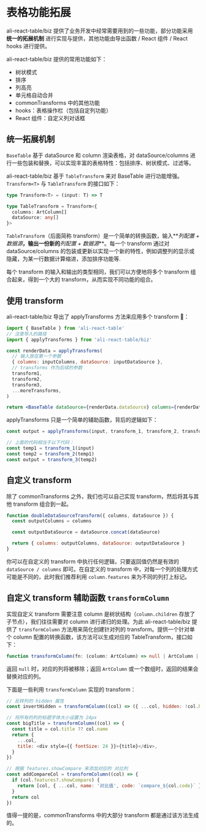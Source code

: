 
<Meta title="表格功能拓展 / 文档" />

# 表格功能拓展

ali-react-table/biz 提供了业务开发中经常需要用到的一些功能，部分功能采用 **统一的拓展机制** 进行实现与提供，其他功能由导出函数 / React 组件 / React hooks 进行提供。

ali-react-table/biz 提供的常用功能如下：

- <LinkTo kind="表格功能拓展 / 常用功能 / 树状模式" story="page">
    树状模式
  </LinkTo>
- <LinkTo kind="表格功能拓展 / 常用功能 / 排序" story="page">
    排序
  </LinkTo>
- <LinkTo kind="表格功能拓展 / 常用功能 / 列高亮" story="page">
    列高亮
  </LinkTo>
- <LinkTo kind="表格功能拓展 / 常用功能 / 单元格自动合并" story="page">
    单元格自动合并
  </LinkTo>
- <LinkTo kind="表格功能拓展 / 常用功能 / 其他功能" story="page">
    commonTransforms 中的其他功能
  </LinkTo>
- <LinkTo kind="表格功能拓展 / hooks / 表格操作栏" story="page">
    hooks：表格操作栏（包括自定列功能）
  </LinkTo>
- <LinkTo kind="表格功能拓展 / react组件 / 自定义列对话框" story="page">
    React 组件：自定义列对话框
  </LinkTo>

## 统一拓展机制

`BaseTable` 基于 dataSource 和 column 渲染表格，对 dataSource/columns 进行一些包装和替换，可以实现丰富的表格特性：包括排序、树状模式、过滤等。

ali-react-table/biz 基于 `TableTransform` 来对 BaseTable 进行功能增强。`Transform<T>` 与 `TableTransform` 的接口如下：

```typescript
type Transform<T> = (input: T) => T

type TableTransform = Transform<{
  columns: ArtColumn[]
  dataSource: any[]
}>
```

`TableTransform`（后面简称 transform）是一个简单的转换函数，输入**_列配置 + 数据源_**，输出一份新的**_列配置 + 数据源_**。每一个 transform 通过对 dataSource/columns 的包装或更新以实现一个新的特性，例如调整列的显示或隐藏，为某一行数据计算缩进，添加排序功能等.

每个 transform 的输入和输出的类型相同，我们可以方便地将多个 transform 组合起来，得到一个大的 transform，从而实现不同功能的组合。

## 使用 transform

ali-react-table/biz 导出了 applyTransforms 方法来应用多个 transform 🌟：

```jsx
import { BaseTable } from 'ali-react-table'
// 注意导入的路径
import { applyTransforms } from 'ali-react-table/biz'

const renderData = applyTransforms(
  // 输入放在第一个参数
  { columns: inputColumns, dataSource: inputDataSource },
  // transforms 作为后续的参数
  transform1,
  transform2,
  transform3,
  ...moreTransforms,
)

return <BaseTable dataSource={renderData.dataSource} columns={renderData.columns} />
```

applyTransforms 只是一个简单的辅助函数，背后的逻辑如下：

```javascript
const output = applyTransforms(input, transform_1, transform_2, transform_3)

// 上面的代码相当于以下代码：
const temp1 = transform_1(input)
const temp2 = transform_2(temp1)
const output = transform_3(temp2)
```

## 自定义 transform

除了 commonTransforms 之外，我们也可以自己实现 transform，然后将其与其他 transform 组合到一起。

```javascript
function doubleDataSourceTransform({ columns, dataSource }) {
  const outputColumns = columns

  const outputDataSource = dataSource.concat(dataSource)

  return { columns: outputColumns, dataSource: outputDataSource }
}
```

你可以在自定义的 transform 中执行任何逻辑，只要返回值仍然是有效的 `dataSource / columns` 即可。在自定义的 transform 中，对每一个列的处理方式可能是不同的，此时我们推荐利用 `column.features` 来为不同的列打上标记。

## 自定义 transform 辅助函数 `transformColumn`

实现自定义 transform 需要注意 column 是树状结构（`column.children` 存放了子节点），我们往往需要对 column 进行递归的处理。为此 ali-react-table/biz 提供了 `transformColumn` 方法用来简化创建针对列的 transform。提供一个针对单个 column 配置的转换函数，该方法可以生成对应的 TableTransform，接口如下：

```typescript
function transformColumn(fn: (column: ArtColumn) => null | ArtColumn | ArtColumn[]): TableTransform
```

返回 `null` 时，对应的列将被移除；返回 `ArtColumn` 或一个数组时，返回的结果会替换对应的列。

下面是一些利用 `transformColumn` 实现的 transform：

```javascript
// 反转列的 hidden 属性
const invertHidden = transformColumn((col) => ({ ...col, hidden: !col.hidden }))

// 将所有的列的标题字体大小设置为 24px
const bigTitle = transformColumn((col) => {
  const title = col.title ?? col.name
  return {
    ...col,
    title: <div style={{ fontSize: 24 }}>{title}</div>,
  }
})

// 根据 features.showCompare 来添加对应的 对比列
const addCompareCol = transformColumn((col) => {
  if (col.features?.showCompare) {
    return [col, { ...col, name: '对比值', code: `compare_${col.code}` }]
  }
  return col
})
```

值得一提的是，commonTransforms 中的大部分 transform 都是通过该方法生成的。
